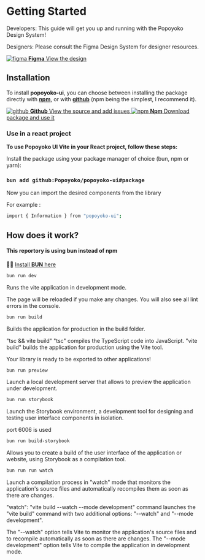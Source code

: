 



<Meta title="Starting" />

<style>
  {`
    .subheading {
      --mediumdark: '#999999';
      font-weight: 900;
      font-size: 13px;
      color: #999;
      letter-spacing: 6px;
      line-height: 24px;
      text-transform: uppercase;
      margin-bottom: 12px;
      margin-top: 40px;
    }

    .link-list {
      display: grid;
      grid-template-columns: 1fr;
      grid-template-rows: 1fr 1fr;
      row-gap: 10px;
    }

    @media (min-width: 620px) {
      .link-list {
        row-gap: 20px;
        column-gap: 20px;
        grid-template-columns: 1fr 1fr;
      }
    }

    @media all and (-ms-high-contrast:none) {
    .link-list {
        display: -ms-grid;
        -ms-grid-columns: 1fr 1fr;
        -ms-grid-rows: 1fr 1fr;
      }
    }

    .link-item {
      display: block;
      padding: 20px 30px 20px 15px;
      border: 1px solid #00000010;
      border-radius: 5px;
      transition: background 150ms ease-out, border 150ms ease-out, transform 150ms ease-out;
      color: #333333;
      display: flex;
      align-items: flex-start;
    }

    .link-item:hover {
      border-color: #1EA7FD50;
      transform: translate3d(0, -3px, 0);
      box-shadow: rgba(0, 0, 0, 0.08) 0 3px 10px 0;
    }

    .link-item:active {
      border-color: #1EA7FD;
      transform: translate3d(0, 0, 0);
    }

    .link-item strong {
      font-weight: 700;
      display: block;
      margin-bottom: 2px;
    }

    .link-item img {
      height: 40px;
      width: 40px;
      margin-right: 15px;
      flex: none;
    }

    .link-item span {
      font-size: 14px;
      line-height: 20px;
    }
  `}
</style>

# Getting Started

Developers: This guide will get you up and running with the Popoyoko Design System!

Designers: Please consult the Figma Design System for designer resources.

  <a className="link-item" href="##" target="_blank">
    <img src={figma} alt="figma" />
    <span>
      <strong>Figma</strong>
      View the design
    </span>
  </a>

## Installation

To install **popoyoko-ui**, you can choose between installing the package directly with [**npm**](), or with [**github**](https://github.com/Popoyoko/popoyoko-ui) (npm being the simplest, I recommend it).

<div className="link-list">
  <a className="link-item" href="https://github.com/Popoyoko/popoyoko-ui" target="_blank">
    <img src={github} alt="github" />
    <span>
      <strong>Github</strong>
      View the source and add issues
    </span>
  </a>
  <a className="link-item" href="##" target="_blank">
    <img src={npm} alt="npm" />
    <span>
      <strong>Npm</strong>
      Download package and use it
    </span>
  </a>
</div>

### Use in a react project

**To use Popoyoko UI Vite in your React project, follow these steps:**

 Install the package using your package manager of choice (bun, npm or yarn):

### `bun add github:Popoyoko/popoyoko-ui#package`

Now you can import the desired components from the library

For example :

```bash
import { Information } from "popoyoko-ui";
```

## How does it work?
#### This reportory is using bun instead of npm

🏴‍☠️ [Install **BUN** here](https://bun.sh/)

```bash
bun run dev
```

Runs the vite application in development mode.

The page will be reloaded if you make any changes.
You will also see all lint errors in the console.

```bash
bun run build
```

Builds the application for production in the build folder.

"tsc && vite build"
"tsc" compiles the TypeScript code into JavaScript.
"vite build" builds the application for production using the Vite tool.

Your library is ready to be exported to other applications!

```bash
bun run preview
```

Launch a local development server that allows to preview the application under development.

```bash
bun run storybook
```

Launch the Storybook environment, a development tool for designing and testing user interface components in isolation.

port 6006 is used

```bash
bun run build-storybook
```

Allows you to create a build of the user interface of the application or website, using Storybook as a compilation tool.

```bash
bun run run watch
```

Launch a compilation process in "watch" mode that monitors the application's source files and automatically recompiles them as soon as there are changes.

"watch": "vite build --watch --mode development"
command launches the "vite build" command with two additional options: "--watch" and "--mode development".

The "--watch" option tells Vite to monitor the application's source files and to recompile automatically as soon as there are changes. The "--mode development" option tells Vite to compile the application in development mode.
